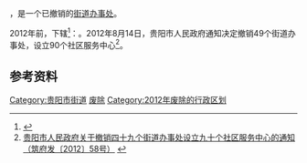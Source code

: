 {{中国乡级行政区|52/01/14/005/000}}

'''{{PAGENAMEBASE}}'''，是{{PRC admin/fullname|52/01/14}}一个已撤销的[[街道办事处|街道办事处]]。

2012年前，下辖<ref>{{PRC admin/ref sgc|52/01/14/005/000}}</ref>：{{PRC admin/children|52/01/14/005/000}}。2012年8月14日，贵阳市人民政府通知决定撤销49个街道办事处，设立90个社区服务中心<ref>[http://www.gygov.gov.cn/art/2012/8/14/art_18583_411039.html 贵阳市人民政府关于撤销四十九个街道办事处设立九十个社区服务中心的通知（筑府发〔2012〕58号）] {{webarchive|url=https://web.archive.org/web/20170907041232/http://www.gygov.gov.cn/art/2012/8/14/art_18583_411039.html |date=2017-09-07 }}</ref>。

== 参考资料 ==

{{reflist}}

{{贵州行政区划小作品}}
[[Category:贵阳市街道|Category:贵阳市街道]]
[[Category:花溪区行政区划|废除]]
[[Category:2012年废除的行政区划|Category:2012年废除的行政区划]]